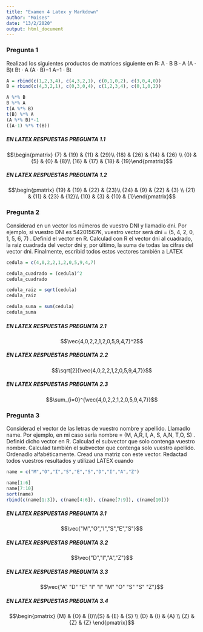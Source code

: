 ```yaml
---
title: "Examen 4 Latex y Markdown"
author: "Moises"
date: "13/2/2020"
output: html_document
---
```


### Pregunta 1
Realizad los siguientes productos de matrices siguiente en R:
A · B
B · A
(A · B)t
Bt · A
(A · B)−1
A−1 · Bt

```r
A = rbind(c(1,2,3,4), c(4,3,2,1), c(0,1,0,2), c(3,0,4,0))
B = rbind(c(4,3,2,1), c(0,3,0,4), c(1,2,3,4), c(0,1,0,2))

A %*% B
B %*% A
t(A %*% B)
t(B) %*% A
(A %*% B)*-1
((A-1) %*% t(B))
```

##### EN LATEX RESPUESTAS PREGUNTA 1.1
$$\begin{pmatrix} {7} & {19} & {11} & {29}\\ {18} & {26} & {14} & {26} \\ {0} & {5} & {0} & {8}\\ {16} & {17} & {18} & {19}\end{pmatrix}$$

##### EN LATEX RESPUESTAS PREGUNTA 1.2
$$\begin{pmatrix} {19} & {19} & {22} & {23}\\ {24} & {9} & {22} & {3} \\ {21} & {11} & {23} & {12}\\ {10} & {3} & {10} & {1}\end{pmatrix}$$



### Pregunta 2
Considerad en un vector los números de vuestro DNI y llamadlo dni. Por ejemplo, si vuestro DNI es
54201567K, vuestro vector será
dni = (5, 4, 2, 0, 1, 5, 6, 7)
.
Definid el vector en R. Calculad con R el vector dni al cuadrado, la raíz cuadrada del vector dni y, por último,
la suma de todas las cifras del vector dni.
Finalmente, escribid todos estos vectores también a LATEX

```r

cedula = c(4,0,2,2,1,2,0,5,9,4,7)

cedula_cuadrado = (cedula)^2 
cedula_cuadrado

cedula_raiz = sqrt(cedula) 
cedula_raiz

cedula_suma = sum(cedula) 
cedula_suma

```

##### EN LATEX RESPUESTAS PREGUNTA 2.1
$$\vec{4,0,2,2,1,2,0,5,9,4,7}^2$$

##### EN LATEX RESPUESTAS PREGUNTA 2.2
$$\sqrt[2]{\vec{4,0,2,2,1,2,0,5,9,4,7}}$$

##### EN LATEX RESPUESTAS PREGUNTA 2.3
$$\sum_{i=0}^{\vec{4,0,2,2,1,2,0,5,9,4,7}}$$


### Pregunta 3
Considerad el vector de las letras de vuestro nombre y apellido. Llamadlo name. Por ejemplo, en mi caso sería
nombre = (M, A,R, I, A, S, A,N, T,O, S)
.
Definid dicho vector en R. Calculad el subvector que solo contenga vuestro nombre. Calculad también el
subvector que contenga solo vuestro apellido. Ordenadlo alfabéticamente. Cread una matriz con este vector.
Redactad todos vuestros resultados y utilizad LATEX cuando 
```r

name = c("M","O","I","S","E","S","D","I","A","Z")

name[1:6]
name[7:10]
sort(name)
rbind(c(name[1:3]), c(name[4:6]), c(name[7:9]), c(name[10]))
```

##### EN LATEX RESPUESTAS PREGUNTA 3.1
$$\vec{"M","O","I","S","E","S"}$$

##### EN LATEX RESPUESTAS PREGUNTA 3.2
$$\vec{"D","I","A","Z"}$$

##### EN LATEX RESPUESTAS PREGUNTA 3.3
$$\vec{"A" "D" "E" "I" "I" "M" "O" "S" "S" "Z"}$$

##### EN LATEX RESPUESTAS PREGUNTA 3.4
$$\begin{pmatrix} {M} & {O} & {I}\\{S} &  {E} & {S} \\ {D} & {I} &  {A} \\ {Z} & {Z} & {Z} \end{pmatrix}$$